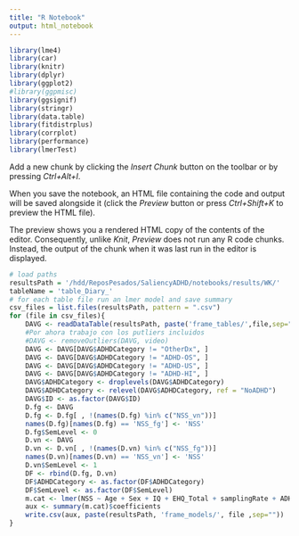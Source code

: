 ```yaml
---
title: "R Notebook"
output: html_notebook
---
```


```r
library(lme4)
library(car)
library(knitr)
library(dplyr)
library(ggplot2)
#library(ggpmisc)
library(ggsignif)
library(stringr)
library(data.table)
library(fitdistrplus)
library(corrplot)
library(performance)
library(lmerTest)
```

Add a new chunk by clicking the *Insert Chunk* button on the toolbar or by pressing *Ctrl+Alt+I*.

When you save the notebook, an HTML file containing the code and output will be saved alongside it (click the *Preview* button or press *Ctrl+Shift+K* to preview the HTML file).

The preview shows you a rendered HTML copy of the contents of the editor. Consequently, unlike *Knit*, *Preview* does not run any R code chunks. Instead, the output of the chunk when it was last run in the editor is displayed.

```r
# load paths
resultsPath = '/hdd/ReposPesados/SaliencyADHD/notebooks/results/WK/'
tableName = 'table_Diary_'
# for each table file run an lmer model and save summary
csv_files = list.files(resultsPath, pattern = ".csv") 
for (file in csv_files){
    DAVG <- readDataTable(resultsPath, paste('frame_tables/',file,sep=""))
    #Por ahora trabajo con los putliers incluidos
    #DAVG <- removeOutliers(DAVG, video)
    DAVG <- DAVG[DAVG$ADHDCategory != "OtherDx", ]
    DAVG <- DAVG[DAVG$ADHDCategory != "ADHD-OS", ]
    DAVG <- DAVG[DAVG$ADHDCategory != "ADHD-US", ]
    DAVG <- DAVG[DAVG$ADHDCategory != "ADHD-HI", ]
    DAVG$ADHDCategory <- droplevels(DAVG$ADHDCategory)
    DAVG$ADHDCategory <- relevel(DAVG$ADHDCategory, ref = "NoADHD")
    DAVG$ID <- as.factor(DAVG$ID)
    D.fg <- DAVG
    D.fg <- D.fg[ , !(names(D.fg) %in% c("NSS_vn"))]
    names(D.fg)[names(D.fg) == 'NSS_fg'] <- 'NSS'
    D.fg$SemLevel <- 0
    D.vn <- DAVG
    D.vn <- D.vn[ , !(names(D.vn) %in% c("NSS_fg"))]
    names(D.vn)[names(D.vn) == 'NSS_vn'] <- 'NSS'
    D.vn$SemLevel <- 1 
    DF <- rbind(D.fg, D.vn)
    DF$ADHDCategory <- as.factor(DF$ADHDCategory)
    DF$SemLevel <- as.factor(DF$SemLevel)
    m.cat <- lmer(NSS ~ Age + Sex + IQ + EHQ_Total + samplingRate + ADHDCategory * SemLevel + (1|ID), data=DF, na.action = na.omit)
    aux <- summary(m.cat)$coefficients
    write.csv(aux, paste(resultsPath, 'frame_models/', file ,sep=""))
}
```
